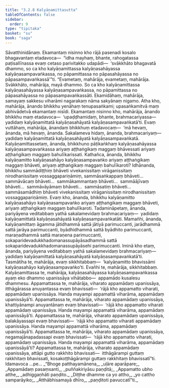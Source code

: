```yaml
---
title: "3.2.8 Kalyāṇamittasutta"
tableOfContents: false
sidebar:
  order: 9
type: "tipitaka"
basket: "su"
book: "saga"
---
```



<DynamicBreadcrumb />

<Division number="129" book="saga">

<Paragraph number="683" book="saga">
Sāvatthinidānaṃ. Ekamantaṃ nisinno kho rājā pasenadi kosalo bhagavantaṃ etadavoca—  “idha mayhaṃ, bhante, rahogatassa paṭisallīnassa evaṃ cetaso parivitakko udapādi—  ‘svākkhāto bhagavatā dhammo, so ca kho kalyāṇamittassa kalyāṇasahāyassa kalyāṇasampavaṅkassa, no pāpamittassa no pāpasahāyassa no pāpasampavaṅkassā’”ti.
</Paragraph>

<Paragraph number="684" book="saga">
“Evametaṃ, mahārāja, evametaṃ, mahārāja. Svākkhāto, mahārāja, mayā dhammo. So ca kho kalyāṇamittassa kalyāṇasahāyassa kalyāṇasampavaṅkassa, no pāpamittassa no pāpasahāyassa no pāpasampavaṅkassāti.
</Paragraph>

<Paragraph number="685" book="saga">
Ekamidāhaṃ, mahārāja, samayaṃ sakkesu viharāmi nagarakaṃ nāma sakyānaṃ nigamo. Atha kho, mahārāja, ānando bhikkhu yenāhaṃ tenupasaṅkami; upasaṅkamitvā maṃ abhivādetvā ekamantaṃ nisīdi. Ekamantaṃ nisinno kho, mahārāja, ānando bhikkhu maṃ etadavoca—  ‘upaḍḍhamidaṃ, bhante, brahmacariyassa—  yadidaṃ kalyāṇamittatā kalyāṇasahāyatā kalyāṇasampavaṅkatā’ti.
</Paragraph>

<Paragraph number="686" book="saga">
Evaṃ vuttāhaṃ, mahārāja, ānandaṃ bhikkhuṃ etadavocaṃ—  ‘mā hevaṃ, ānanda, mā hevaṃ, ānanda. Sakalameva hidaṃ, ānanda, brahmacariyaṃ—  yadidaṃ kalyāṇamittatā kalyāṇasahāyatā kalyāṇasampavaṅkatā. Kalyāṇamittassetaṃ, ānanda, bhikkhuno pāṭikaṅkhaṃ kalyāṇasahāyassa kalyāṇasampavaṅkassa ariyaṃ aṭṭhaṅgikaṃ maggaṃ bhāvessati ariyaṃ aṭṭhaṅgikaṃ maggaṃ bahulīkarissati.
</Paragraph>

<Paragraph number="687" book="saga">
Kathañca, ānanda, bhikkhu kalyāṇamitto kalyāṇasahāyo kalyāṇasampavaṅko ariyaṃ aṭṭhaṅgikaṃ maggaṃ bhāveti, ariyaṃ aṭṭhaṅgikaṃ maggaṃ bahulīkaroti? Idhānanda, bhikkhu sammādiṭṭhiṃ bhāveti vivekanissitaṃ virāganissitaṃ nirodhanissitaṃ vossaggapariṇāmiṃ, sammāsaṅkappaṃ bhāveti…  sammāvācaṃ bhāveti…  sammākammantaṃ bhāveti…  sammāājīvaṃ bhāveti…  sammāvāyāmaṃ bhāveti…  sammāsatiṃ bhāveti…  sammāsamādhiṃ bhāveti vivekanissitaṃ virāganissitaṃ nirodhanissitaṃ vossaggapariṇāmiṃ. Evaṃ kho, ānanda, bhikkhu kalyāṇamitto kalyāṇasahāyo kalyāṇasampavaṅko ariyaṃ aṭṭhaṅgikaṃ maggaṃ bhāveti, ariyaṃ aṭṭhaṅgikaṃ maggaṃ bahulīkaroti. Tadamināpetaṃ, ānanda, pariyāyena veditabbaṃ yathā sakalamevidaṃ brahmacariyaṃ—  yadidaṃ kalyāṇamittatā kalyāṇasahāyatā kalyāṇasampavaṅkatāti.
</Paragraph>

<Paragraph number="688" book="saga">
Mamañhi, ānanda, kalyāṇamittaṃ āgamma jātidhammā sattā jātiyā parimuccanti, jarādhammā sattā jarāya parimuccanti, byādhidhammā sattā byādhito parimuccanti, maraṇadhammā sattā maraṇena parimuccanti, sokaparidevadukkhadomanassupāyāsadhammā sattā sokaparidevadukkhadomanassupāyāsehi parimuccanti. Iminā kho etaṃ, ānanda, pariyāyena veditabbaṃ yathā sakalamevidaṃ brahmacariyaṃ—  yadidaṃ kalyāṇamittatā kalyāṇasahāyatā kalyāṇasampavaṅkatā’ti.
</Paragraph>

<Paragraph number="689" book="saga">
Tasmātiha te, mahārāja, evaṃ sikkhitabbaṃ—  ‘kalyāṇamitto bhavissāmi kalyāṇasahāyo kalyāṇasampavaṅko’ti. Evañhi te, mahārāja, sikkhitabbaṃ.
</Paragraph>

<Paragraph number="690" book="saga">
Kalyāṇamittassa te, mahārāja, kalyāṇasahāyassa kalyāṇasampavaṅkassa ayaṃ eko dhammo upanissāya vihātabbo—  appamādo kusalesu dhammesu.
</Paragraph>

<Paragraph number="691" book="saga">
Appamattassa te, mahārāja, viharato appamādaṃ upanissāya, itthāgārassa anuyantassa evaṃ bhavissati—  ‘rājā kho appamatto viharati, appamādaṃ upanissāya. Handa mayampi appamattā viharāma, appamādaṃ upanissāyā’ti.
</Paragraph>

<Paragraph number="692" book="saga">
Appamattassa te, mahārāja, viharato appamādaṃ upanissāya, khattiyānampi anuyantānaṃ evaṃ bhavissati—  ‘rājā kho appamatto viharati appamādaṃ upanissāya. Handa mayampi appamattā viharāma, appamādaṃ upanissāyā’ti.
</Paragraph>

<Paragraph number="693" book="saga">
Appamattassa te, mahārāja, viharato appamādaṃ upanissāya, balakāyassapi evaṃ bhavissati—  ‘rājā kho appamatto viharati appamādaṃ upanissāya. Handa mayampi appamattā viharāma, appamādaṃ upanissāyā’ti.
</Paragraph>

<Paragraph number="694" book="saga">
Appamattassa te, mahārāja, viharato appamādaṃ upanissāya, negamajānapadassapi evaṃ bhavissati—  ‘rājā kho appamatto viharati, appamādaṃ upanissāya. Handa mayampi appamattā viharāma, appamādaṃ upanissāyā’ti?
</Paragraph>

<Paragraph number="695" book="saga">
Appamattassa te, mahārāja, viharato appamādaṃ upanissāya, attāpi gutto rakkhito bhavissati—  itthāgārampi guttaṃ rakkhitaṃ bhavissati, kosakoṭṭhāgārampi guttaṃ rakkhitaṃ bhavissatī”ti. Idamavoca …pe…
</Paragraph>

<Paragraph number="696" type="verses" book="saga">
_“Bhoge patthayamānena,_  
_uḷāre aparāpare;_  
_Appamādaṃ pasaṃsanti,_  
_puññakiriyāsu paṇḍitā;_  
_Appamatto ubho atthe,_  
_adhiggaṇhāti paṇḍito._  

</Paragraph>

<Paragraph number="697" type="verses" book="saga">
_Diṭṭhe dhamme ca yo attho,_  
_yo cattho samparāyiko;_  
_Atthābhisamayā dhīro,_  
_paṇḍitoti pavuccatī”ti._
</Paragraph>
</Division>